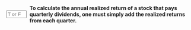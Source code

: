 ::: {.question-block}

<form onsubmit="event.preventDefault(); checkAnswerBox('module2_tf_q85','F')" style="display: flex; align-items: center; gap: 8px;">
<input type="text" id="module2_tf_q85" name="module2_tf_q85" maxlength="1" placeholder="T or F"
         style="width: 55px;" data-correct-answer="F" /> <label for="module2_tf_q85"><strong>To calculate the annual realized return of a stock that pays quarterly dividends, one must simply add the realized returns from each quarter.</strong></label>
</form>

<div id="feedback-module2_tf_q85" class="feedback" data-status="" style="display:none;">
The sentence is FALSE. The returns must be compounded. The correct formula is (1+Rannual)=(1+RQ1)×(1+RQ2)×(1+RQ3)×(1+RQ4).
</div>
:::